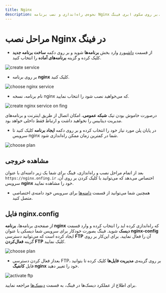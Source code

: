 ```yaml
---
title: Nginx
description: نحوه‌ی راه‌اندازی و نصب برنامه Nginx بر روی سکوی ابری فینگ.
---
```



<Platform>
  <PlatformHead title="برنامه Nginx" icon="nginx/nginx-original.svg" />
</Platform>

# مراحل نصب Nginx در فینگ

- از قسمت [داشبورد](https://cloud.fing.ir) وارد بخش **برنامه‌ها** شوید و بر روی دکمه **ساخت برنامه جدید** کلیک کرده و گزینه **برنامه‌‌های آماده** را انتخاب کنید.

![create service](/images/service-create.jpg)

- بر روی برنامه **nginx** کلیک کنید.

![choose nginx service](/images/service-choose-nginx.jpg)

- نام برنامه، نسخه nginx که می‌خواهید نصب شود را انتخاب نمایید.

![create nginx service on fing](/images/service-create-nginx.jpg)

<Notice variant="info">
  درصورت خاموش بودن تیک <b>شبکه عمومی</b>، امکان اتصال از طریق اینترنت و
  برنامه‌‌های مدیریت دیتابیس را نخواهید داشت و ارتباط فقط داخلی خواهد بود.
</Notice>

- در پایان پلن مورد نیاز خود را انتخاب کرده و بر روی دکمه **ایجاد برنامه** کلیک کنید تا سرویس nginx شما در کمترین زمان ممکن راه‌اندازی شود.

![choose plan](/images/choose-plan.jpg)

## مشاهده خروجی

بعد از اتمام مراحل نصب و راه‌اندازی، فینگ برای شما یک زیر دامنه‌‌ای‌ با عنوان `https://nginx.onfing.ir` اختصاص می‌دهد که می‌توانید با کلیک کردن بر روی آن، سرویس **nginx** خود را مشاهده نمایید.

- همچنین شما می‌توانید از قسمت [دامنه‌ها](/references/domains) برای سرویس خود دامنه‌ی اختصاصی متصل کنید.

## فایل nginx.config

از صفحه‌ی برنامه‌ها، **برنامه nginx** که راه‌اندازی کرده اید را انتخاب کرده و وارد قسمت **دیسک** شوید. فینگ بصورت خودکار برای سرویس شما دیسکی با عنوان **nginx-config** ایجاد کرده است که می‌توانید دسترسی **FTP** آن را فعال نمایید. برای این‌کار بر روی گزینه ‌**فعال‌کردن FTP** کلیک نمایید.

![choose plan](/images/service-choose-disk.jpg)

- بعداز فعال کردن دسترسی FTP، بر روی گزینه‌ی **مدیریت فایل‌ها** کلیک کرده تا بتوانید فایل **کانفیگ‌ nginx** خود را تغییر دهید.

![activate ftp](/images/service-disks-activate-nginx.jpg)

برای اطلاع از عملکرد دیسک‌ها در فینگ، به قسمت [دیسک‌‌ها](/references/disks) مراجعه نمایید. 
